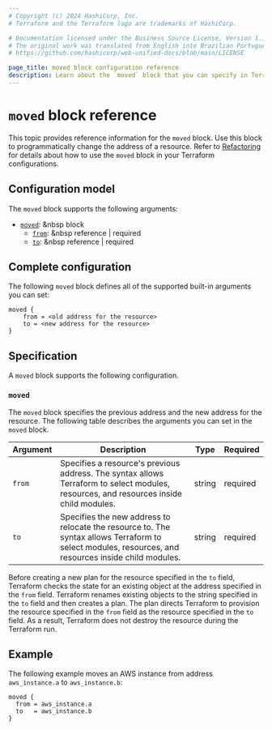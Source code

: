 ```yaml
---
# Copyright (c) 2024 HashiCorp, Inc.
# Terraform and the Terraform logo are trademarks of HashiCorp.

# Documentation licensed under the Business Source License, Version 1.1.
# The original work was translated from English into Brazilian Portuguese.
# https://github.com/hashicorp/web-unified-docs/blob/main/LICENSE

page_title: moved block configuration reference
description: Learn about the `moved` block that you can specify in Terraform configurations. The `moved` block programmatically changes the location of a resource.
---
```


# `moved` block reference

This topic provides reference information for the `moved` block. Use this block to programmatically change the address of a resource. Refer to [Refactoring](/terraform/language/modules/develop/refactoring) for details about how to use the `moved` block in your Terraform configurations.

## Configuration model

The `moved` block supports the following arguments:

- [`moved`](#moved): &nbsp block
  - [`from`](#moved):  &nbsp reference | required
  - [`to`](#moved):  &nbsp reference | required

## Complete configuration

The following `moved` block defines all of the supported built-in arguments you can set:

```hcl
moved {
    from = <old address for the resource>
    to = <new address for the resource>
}
```

## Specification

A `moved` block supports the following configuration.

### `moved`

The `moved` block specifies the previous address and the new address for the resource. The following table describes the arguments you can set in the `moved` block.

| Argument | Description | Type | Required |
| ---   | ---         | ---  | ---      |
| `from` | Specifies a resource's previous address. The syntax allows Terraform to select modules, resources, and resources inside child modules. | string | required |
| `to` | Specifies the new address to relocate the resource to. The syntax allows Terraform to select modules, resources, and resources inside child modules. | string | required |

Before creating a new plan for the resource specified in the `to` field, Terraform checks the state for an existing object at the address specified in the `from` field. Terraform renames existing objects to the string specified in the `to` field and then creates a plan. The plan directs Terraform to provision the resource specified in the `from` field as the resource specified in the `to` field. As a result, Terraform does not destroy the resource during the Terraform run.

## Example

The following example moves an AWS instance from address `aws_instance.a` to `aws_instance.b`:

```hcl
moved {
  from = aws_instance.a
  to   = aws_instance.b
}
```
